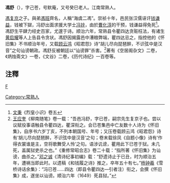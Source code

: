 '''馮舒'''（{{bd|?||?|}}），字己苍，号默庵，又号癸巳老人。江南常熟人。

[[馮复京|馮复京]]之子。與弟[[馮班|馮班]]齊名，人稱“海虞二馮”。崇祯十年，邑民张汉儒诬讦[[钱谦益|钱谦益]]，钱被下獄，冯舒出面求援大学士[[冯铨|冯铨]]，由於[[曹化淳|曹化淳]]的干预，钱谦益得免死<ref>[[文秉|文秉]]《烈皇小识》卷五</ref>。馮舒生平肆力经史百家，尤邃于诗。顺治六年，常熟县令瞿四达贪赃枉法，有诸生[[黄启耀|黄启耀]]等人上告县令贪状。馮舒因揭露邑中漕粮弊端，瞿四达忌之，指控他的《怀旧集》不书顺治年号，又载[[顾云鸿|顾云鸿]]《昭君怨》诗“胡儿尽向琵琶醉，不识弦中是汉音”之句讪谤朝政。馮舒反被朝廷以“讪谤罪”杀害。<ref>[[王应奎|王应奎]]《柳南随笔》卷一载：“吾邑冯舒，字已苍，嗣宗先生复京子也。尝以议赋役事语触县令瞿四达，瞿深衔之。会已苍集邑中亡友数十人诗为《怀旧集》，自序书六岁丁亥，不列本朝国号、年号；又压卷载顾云鸿《昭君怨》诗有‘胡儿尽向琵琶醉，不识弦中是汉音’之句；卷末载徐凤《自题小像》诗有‘作得衣裳谁是主，空将歌舞受人怜’之句。语涉讥谤，瞿用此下已苍于狱。未几死，盖属狱吏杀之也。”《重修常昭合志》卷二十载：“指所著《怀旧集》为讪谤，曲杀之。”[[邓之诚|邓之诚]]《清诗纪事初编》载：“舒遗诗止于已丑，时为顺治五年，遭祸当即此时。以遗稿《和钱履之诗》推之，卒年五十有七。”[[杨钟羲|杨钟羲]]《雪桥诗话余集》：“冯已苍……四达（即县令瞿四达—引者注）衔之，会撰《怀旧集》成，遂坐以讪谤。顺治六年（1649）死县狱。”</ref>著有《空居阁杂文》二卷，《炳烛斋文》一卷，《文谷》二卷，《历代诗纪》一百卷等。

== 注釋 ==
{{reflist}}

{{DEFAULTSORT:Feng冯}}
[[category:明朝作家|F]]
[[Category:常熟人|Category:常熟人]]